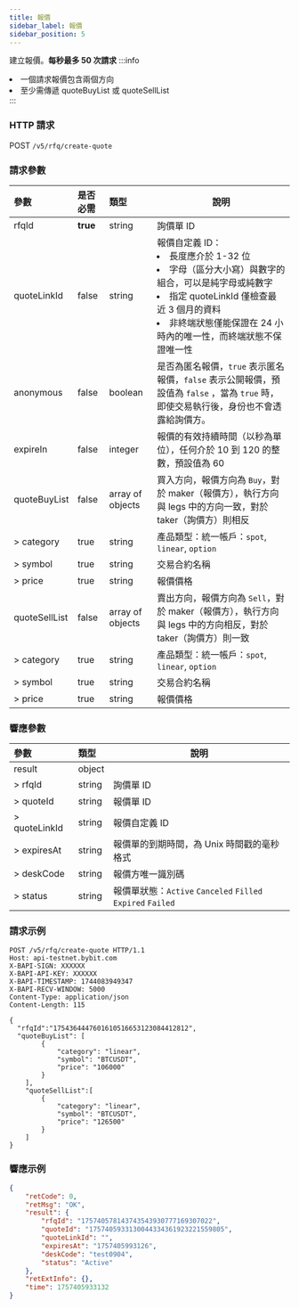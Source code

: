 ```yaml
---
title: 報價
sidebar_label: 報價
sidebar_position: 5
---
```

建立報價。**每秒最多 50 次請求**
:::info
<li>一個請求報價包含兩個方向</li><li>至少需傳遞 quoteBuyList 或 quoteSellList</li>
:::

### HTTP 請求
POST `/v5/rfq/create-quote`

### 請求參數
| 參數 | 是否必需 | 類型 | 說明 |
|:----- |:-------|:-----|------ |
|rfqId |**true** |string |詢價單 ID|
|quoteLinkId |false |string |報價自定義 ID： <li>長度應介於 1-32 位 </li> <li>字母（區分大小寫）與數字的組合，可以是純字母或純數字 </li> <li>指定 quoteLinkId 僅檢查最近 3 個月的資料 </li><li>非終端狀態僅能保證在 24 小時內的唯一性，而終端狀態不保證唯一性 </li>|
|anonymous |false |boolean |是否為匿名報價，`true` 表示匿名報價，`false` 表示公開報價，預設值為 `false` ，當為 `true` 時，即使交易執行後，身份也不會透露給詢價方。|
|expireIn |false |integer |報價的有效持續時間（以秒為單位），任何介於 10 到 120 的整數，預設值為 60|
|quoteBuyList |false |array of objects |買入方向，報價方向為 `Buy`，對於 maker（報價方），執行方向與 legs 中的方向一致，對於 taker（詢價方）則相反|
|> category |true |string |產品類型：統一帳戶：`spot`, `linear`, `option` |
|> symbol |true |string |交易合約名稱 |
|> price |true |string |報價價格 |
|quoteSellList |false |array of objects |賣出方向，報價方向為 `Sell`，對於 maker（報價方），執行方向與 legs 中的方向相反，對於 taker（詢價方）則一致|
|> category |true |string |產品類型：統一帳戶：`spot`, `linear`, `option` |
|> symbol |true |string |交易合約名稱 |
|> price |true |string |報價價格 |

### 響應參數
| 參數 | 類型 | 說明 |
|:----- |:-----|----- |
|result |object ||
|> rfqId |string |詢價單 ID |
|> quoteId |string |報價單 ID |
|> quoteLinkId |string |報價自定義 ID |
|> expiresAt |string |報價單的到期時間，為 Unix 時間戳的毫秒格式 |
|> deskCode |string |報價方唯一識別碼 |
|> status |string |報價單狀態：`Active` `Canceled` `Filled` `Expired` `Failed` |

### 請求示例

```http
POST /v5/rfq/create-quote HTTP/1.1
Host: api-testnet.bybit.com
X-BAPI-SIGN: XXXXXX
X-BAPI-API-KEY: XXXXXX
X-BAPI-TIMESTAMP: 1744083949347
X-BAPI-RECV-WINDOW: 5000
Content-Type: application/json
Content-Length: 115

{
  "rfqId":"1754364447601610516653123084412812", 
  "quoteBuyList": [
        {
            "category": "linear",
            "symbol": "BTCUSDT",
            "price": "106000"
        }
    ],
    "quoteSellList":[
        {
            "category": "linear",
            "symbol": "BTCUSDT",
            "price": "126500"
        }
    ]
}

```

### 響應示例

```json
{
    "retCode": 0,
    "retMsg": "OK",
    "result": {
        "rfqId": "175740578143743543930777169307022",
        "quoteId": "1757405933130044334361923221559805",
        "quoteLinkId": "",
        "expiresAt": "1757405993126",
        "deskCode": "test0904",
        "status": "Active"
    },
    "retExtInfo": {},
    "time": 1757405933132
}

```
